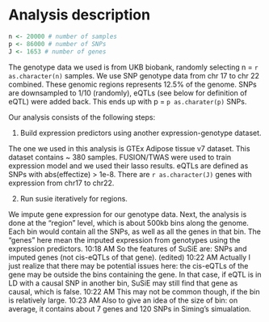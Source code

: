 
# Analysis description

```r
n <- 20000 # number of samples
p <- 86000 # number of SNPs
J <- 1653 # number of genes
```

The genotype data we used is from UKB biobank, randomly selecting n = `r as.character(n)` samples. We use SNP genotype data from chr 17 to chr 22 combined. These genomic regions represents 12.5% of the genome. SNPs are downsampled to 1/10 (randomly), eQTLs (see below for definition of eQTL) were added back. This ends up with p = `p as.charater(p)` SNPs.

Our analysis consists of the following steps: 

1. Build expression predictors using another expression-genotype dataset. 

The one we used in this analysis is GTEx Adipose tissue v7 dataset. This dataset contains ~ 380 samples. FUSION/TWAS were used to train expression model and we used their lasso results. eQTLs are defined as SNPs with abs(effectize) > 1e-8.  There are `r as.character(J)` genes with expression from chr17 to chr22. 

2. Run susie iteratively for regions.

We impute gene expression for our genotype data. Next, the analysis is done at the “region” level, which is about 500kb bins along the genome. Each bin would contain all the SNPs, as well as all the genes in that bin. The “genes” here mean the imputed expression from genotypes using the expression predictors.
10:18 AM
So the features of SuSiE are: SNPs and imputed genes (not cis-eQTLs of that gene). (edited) 
10:22 AM
Actually I just realize that there may be potential issues here: the cis-eQTLs of the gene may be outside the bins containing the gene. In that case, if eQTL is in LD with a causal SNP in another bin, SuSiE may still find that gene as causal, which is false.
10:22 AM
This may not be common though, if the bin is relatively large.
10:23 AM
Also to give an idea of the size of bin: on average, it contains about 7 genes and 120 SNPs in Siming’s simualation.
